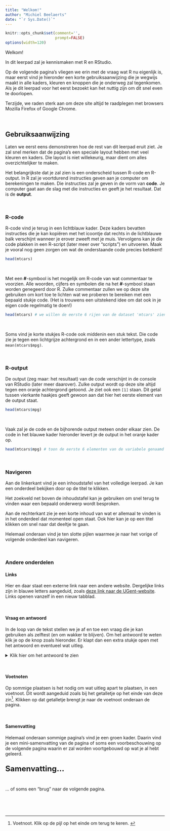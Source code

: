 ```yaml
--- 
title: "Welkom!"
author: "Michiel Beelaerts"
date: "`r Sys.Date()`"
---
```


```r
knitr::opts_chunk$set(comment='', 
                      prompt=FALSE)
options(width=120)
```

<p id="welkom">Welkom!</p>

In dit leerpad zal je kennismaken met R en RStudio. 

Op de volgende pagina's vliegen we erin met de vraag wat R nu eigenlijk is, maar eerst vind je hieronder een korte gebruiksaanwijzing die je wegwijs maakt in alle kaders, kleuren en knoppen die je onderweg zal tegenkomen. Als je dit leerpad voor het eerst bezoekt kan het nuttig zijn om dit snel even te doorlopen.

Terzijde, we raden sterk aan om deze site altijd te raadplegen met browsers Mozilla Firefox of Google Chrome.

\

## Gebruiksaanwijzing {-}

Laten we eerst eens demonstreren hoe de rest van dit leerpad eruit ziet. Je zal snel merken dat de pagina's een speciale layout hebben met veel kleuren en kaders. Die layout is niet willekeurig, maar dient om alles overzichtelijker te maken. 

Het belangrijkste dat je zal zien is een onderscheid tussen R-code en R-output. In R zal je voortdurend instructies geven aan je computer om berekeningen te maken. Die instructies zal je geven in de vorm van **code**. Je computer gaat aan de slag met die instructies en geeft je het resultaat. Dat is de **output**. 

\

### R-code {-}

R-code vind je terug in een lichtblauw kader. Deze kaders bevatten instructies die je kan kopiëren met het icoontje dat rechts in de lichtblauwe balk verschijnt wanneer je erover zweeft met je muis. Vervolgens kan je die code plakken in een R-script (later meer over "scripts") en uitvoeren. Maak je vooral nog geen zorgen om wat de onderstaande code precies betekent!

```r

head(mtcars)

```

\

Met een <strong>#</strong>-symbool is het mogelijk om R-code van wat commentaar te voorzien. Alle woorden, cijfers en symbolen die na het <strong>#</strong>-symbool staan worden genegeerd door R.  Zulke commentaar zullen we op deze site gebruiken om kort toe te lichten wat we proberen te bereiken met een bepaald stukje code. (Het is trouwens een uitstekend idee om dat ook in je eigen code regelmatig te doen!)

```r

head(mtcars) # we willen de eerste 6 rijen van de dataset 'mtcars' zien

```

\

Soms vind je korte stukjes R-code ook middenin een stuk tekst. Die code zie je tegen een lichtgrijze achtergrond en in een ander lettertype, zoals `mean(mtcars$mpg)`.

\

### R-output {-}

De output (zeg maar: het resultaat) van de code verschijnt in de console van RStudio (later meer daarover). Zulke output wordt op deze site altijd tegen een oranje achtergrond getoond. Je ziet ook een `[1]` staan. Dit getal tussen vierkante haakjes geeft gewoon aan dat hier het eerste element van de output staat.

```r

head(mtcars$mpg)

```

\

Vaak zal je de code en de bijhorende output meteen onder elkaar zien. De code in het blauwe kader hieronder levert je de output in het oranje kader op.

```r
head(mtcars$mpg) # toon de eerste 6 elementen van de variabele genaamd 'mpg' uit de dataset 'mtcars'
```

\

### Navigeren {-}

Aan de linkerkant vind je een inhoudstafel van het volledige leerpad. Je kan een onderdeel bekijken door op de titel te klikken.

Het zoekveld net boven de inhoudstafel kan je gebruiken om snel terug te vinden waar een bepaald onderwerp wordt besproken.

Aan de rechterkant zie je een korte inhoud van wat er allemaal te vinden is in het onderdeel dat momenteel open staat. Ook hier kan je op een titel klikken om snel naar dat deeltje te gaan.

Helemaal onderaan vind je ten slotte pijlen waarmee je naar het vorige of volgende onderdeel kan navigeren.

\

### Andere onderdelen {-}

#### Links {-}

Hier en daar staat een externe link naar een andere website. Dergelijke links zijn in blauwe letters aangeduid, zoals <a href="https://www.ugent.be" target="_blank">deze link naar de UGent-website</a>. Links openen vanzelf in een nieuw tabblad.

\

#### Vraag en antwoord {-}

In de loop van de tekst stellen we je af en toe een vraag die je kan gebruiken als zelftest (en om wakker te blijven). Om het antwoord te weten klik je op de knop zoals hieronder. Er klapt dan een extra stukje open met het antwoord en eventueel wat uitleg.

<details>
<summary><span class="details-summary">Klik hier om het antwoord te zien</span></summary>
<div class="meerInfo">
Het antwoord.
</div>
</details>

\

#### Voetnoten {-}

Op sommige plaatsen is het nodig om wat uitleg apart te plaatsen, in een voetnoot. Dit wordt aangeduid zoals bij het getalletje op het einde van deze zin^[Voetnoot. Klik op de pijl op het einde om terug te keren. ]. Klikken op dat getalletje brengt je naar de voetnoot onderaan de pagina.

\

#### Samenvatting {-}

Helemaal onderaan sommige pagina's vind je een groen kader. Daarin vind je een mini-samenvatting van de pagina of soms een voorbeschouwing op de volgende pagina waarin er zal worden voortgebouwd op wat je al hebt geleerd.

<div class="banner">
<p style="font-size:24px; font-weight:bold">Samenvatting...</p>
\
... of soms een "brug" naar de volgende pagina.</div>

\ 




\